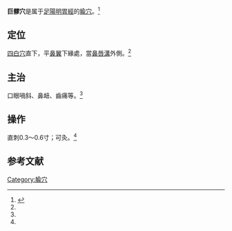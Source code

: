 {{medical}}
{{Infobox acupoint
|name = 巨髎穴
|image = 
|imagesize = 
|caption =
|simplified = 巨髎
|traditional = 巨髎
|code = ST3
|pinyin = Jùliáo
|meridian = 足陽明胃經
|location = [[四白穴|四白穴]]直下，平[[鼻翼|鼻翼]]下緣處
|treat = 口眼喎斜、鼻衄、齒痛等
|processing = 直刺0.3～0.6寸；可灸
|footnotes = 
}}
'''巨髎穴'''是属于[[足陽明胃經|足陽明胃經]]的[[腧穴|腧穴]]。<ref name="针灸学">{{Cite book |title=针灸学 |url=https://archive.org/details/zhenjiuxue0000unse |author=孙国杰 主编 |publisher=[[上海科学技术出版社|上海科学技术出版社]] |year=1997 |pages= |isbn=7-5323-4102-X}}</ref>

==定位==
[[四白穴|四白穴]]直下，平[[鼻翼|鼻翼]]下緣處，當[[鼻唇溝|鼻唇溝]]外側。<ref name="针灸学"/>

==主治==
口眼喎斜、鼻衄、齒痛等。<ref name="针灸学"/>

==操作==
直刺0.3～0.6寸；可灸。<ref name="针灸学"/>

==参考文献==
{{reflist}}

{{经络}}
{{足陽明胃經}}

{{DEFAULTSORT:J}}
[[Category:腧穴|Category:腧穴]]